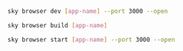 
<Nav selected="docs/overview/sky-browser" />

```sh
sky browser dev [app-name] --port 3000 --open
```
```sh
sky browser build [app-name]
```
```sh
sky browser start [app-name] --port 3000 --open
```
